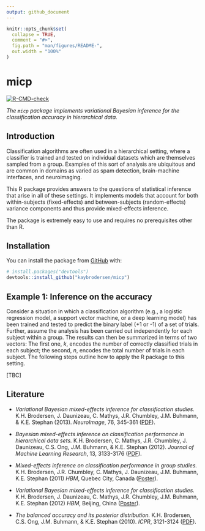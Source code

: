 ```yaml
---
output: github_document
---
```


<!-- README.md is generated from README.Rmd. Please edit that file -->

```r
knitr::opts_chunk$set(
  collapse = TRUE,
  comment = "#>",
  fig.path = "man/figures/README-",
  out.width = "100%"
)
```

# micp

<!-- badges: start -->
  [![R-CMD-check](https://github.com/kaybrodersen/micp/workflows/R-CMD-check/badge.svg)](https://github.com/kaybrodersen/micp/actions)
<!-- badges: end -->

*The `micp` package implements variational Bayesian inference for the classification accuracy in hierarchical data.*

## Introduction

Classification algorithms are often used in a hierarchical setting, where a classifier is trained and tested on individual datasets which are themselves sampled from a group. Examples of this sort of analysis are ubiquitous and are common in domains as varied as spam detection, brain-machine interfaces, and neuroimaging.

This R package provides answers to the questions of statistical inference that arise in all of these settings. It implements models that account for both within-subjects (fixed-effects) and between-subjects (random-effects) variance components and thus provide mixed-effects inference.

The package is extremely easy to use and requires no prerequisites other than R.

## Installation

You can install the package from [GitHub](https://github.com/) with:

``` r
# install.packages("devtools")
devtools::install_github("kaybrodersen/micp")
```

## Example 1: Inference on the accuracy

Consider a situation in which a classification algorithm (e.g., a logistic regression model, a support vector machine, or a deep learning model) has been trained and tested to predict the binary label (+1 or -1) of a set of trials. Further, assume the analysis has been carried out independently for each subject within a group. The results can then be summarized in terms of two vectors: The first one, _k_, encodes the number of correctly classified trials in each subject; the second, _n_, encodes the total number of trials in each subject. The following steps outline how to apply the R package to this setting.

[TBC]

## Literature

* *Variational Bayesian mixed-effects inference for classification studies.* K.H. Brodersen, J. Daunizeau, C. Mathys, J.R. Chumbley, J.M. Buhmann, & K.E. Stephan (2013). _NeuroImage_, 76, 345-361 ([PDF](https://kaybrodersen.github.io/publications/Brodersen_2013_NeuroImage.pdf)).

* *Bayesian mixed-effects inference on classification performance in hierarchical data sets.* K.H. Brodersen, C. Mathys, J.R. Chumbley, J. Daunizeau, C.S. Ong, J.M. Buhmann, & K.E. Stephan (2012). _Journal of Machine Learning Research_, 13, 3133-3176 ([PDF](https://kaybrodersen.github.io/publications/Brodersen_2012_JMLR.pdf)).

* *Mixed-effects inference on classification performance in group studies.*
K.H. Brodersen, J.R. Chumbley, C. Mathys, J. Daunizeau, J.M. Buhmann, K.E. Stephan (2011)
_HBM_, Quebec City, Canada ([Poster](https://kaybrodersen.github.io/publications/Brodersen_2011d_HBM.pdf)).

* *Variational Bayesian mixed-effects inference for classification studies.*
K.H. Brodersen, J. Daunizeau, C. Mathys, J.R. Chumbley, J.M. Buhmann, K.E. Stephan (2012)
_HBM_, Beijing, China ([Poster](https://kaybrodersen.github.io/publications/Brodersen_2012b_HBM.pdf)).

* *The balanced accuracy and its posterior distribution.* K.H. Brodersen, C.S. Ong, J.M. Buhmann, & K.E. Stephan (2010). _ICPR_, 3121-3124 ([PDF](https://kaybrodersen.github.io/publications/Brodersen_2010b_ICPR.pdf)).
